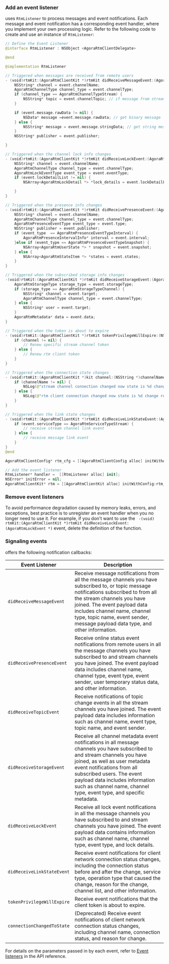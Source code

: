 <PlatformWrapper platform="ios, macos">

### Add an event listener

<Vg k="SIG"/> uses `RtmListener` to process messages and event notifications. Each message and event notification has a corresponding event handler, where you implement your own processing logic. Refer to the following code to create and use an instance of `RtmListener`:

```swift
// Define the Event Listener
@interface RtmListener : NSObject <AgoraRtmClientDelegate>

@end

@implementation RtmListener

// Triggered when messages are received from remote users
- (void)rtmKit:(AgoraRtmClientKit *)rtmKit didReceiveMessageEvent:(AgoraRtmMessageEvent *)event {
    NSString* channel = event.channelName;
    AgoraRtmChannelType channel_type = event.channelType;
    if (channel_type == AgoraRtmChannelTypeStream) {
        NSString* topic = event.channelTopic; // if message from stream channel, user can get topic name
    }

    if (event.message.rawData != nil) {
        NSData* message =event.message.rawData; // get binary message
    } else {
        NSString* message = event.message.stringData; // get string message
    }
    NSString* publisher = event.publisher;

}

// Triggered when the channel lock info changes
- (void)rtmKit:(AgoraRtmClientKit *)rtmKit didReceiveLockEvent:(AgoraRtmLockEvent *)event {
    NSString* channel = event.channelName;
    AgoraRtmChannelType channel_type = event.channelType;
    AgoraRtmLockEventType event_type = event.eventType;
    if (event.lockDetailList != nil) {
        NSArray<AgoraRtmLockDetail *> *lock_details = event.lockDetailList; //get detail lock info

    }
}

// Triggered when the presence info changes
- (void)rtmKit:(AgoraRtmClientKit *)rtmKit didReceivePresenceEvent:(AgoraRtmPresenceEvent *)event {
    NSString* channel = event.channelName;
    AgoraRtmChannelType channel_type = event.channelType;
    AgoraRtmPresenceEventType event_type = event.type;
    NSString* publisher = event.publisher;
    if (event_type  == AgoraRtmPresenceEventTypeInterval) {
        AgoraRtmPresenceIntervalInfo* interval = event.interval;
    }else if (event_type == AgoraRtmPresenceEventTypeSnapshot) {
        NSArray<AgoraRtmUserState *> * snapshot = event.snapshot;
    } else {
        NSArray<AgoraRtmStateItem *> *states = event.states;
    }
}

// Triggered when the subscribed storage info changes
-(void)rtmKit:(AgoraRtmClientKit *)rtmKit didReceiveStorageEvent:(AgoraRtmStorageEvent *)event {
    AgoraRtmStorageType storage_type = event.storageType;
    if (storage_type == AgoraRtmStorageTypeChannel) {
        NSString* channel = event.target;
        AgoraRtmChannelType channel_type = event.channelType;
    } else {
        NSString* user = event.target;
    }
    AgoraRtmMetadata* data = event.data;
}

// Triggered when the token is about to expire
- (void)rtmKit:(AgoraRtmClientKit *)rtmKit tokenPrivilegeWillExpire:(NSString *)channel {
    if (channel != nil) {
        // Renew specific stream channel token
    } else {
        // Renew rtm client token
    }
}

// Triggered when the connection state changes
- (void)rtmKit:(AgoraRtmClientKit *)kit channel:(NSString *)channelName connectionChangedToState:(AgoraRtmClientConnectionState)state reason:(AgoraRtmClientConnectionChangeReason)reason {
    if (channelName != nil) {
        NSLog(@"stream channel connection changed now state is %d change reason is %d",state, reason);
    } else {
        NSLog(@"rtm client connection changed now state is %d change reason is %d",state, reason);
    }
}

// Triggered when the link state changes
- (void)rtmKit:(AgoraRtmClientKit *)rtmKit didReceiveLinkStateEvent:(AgoraRtmLinkStateEvent *)event {
    if (event.serviceType == AgoraRtmServiceTypeStream) {
        // receive stream channel link event
    } else {
        // receive message link event
    }
}
@end

AgoraRtmClientConfig* rtm_cfg = [[AgoraRtmClientConfig alloc] initWithAppId:@"your_appid" userId:@"your_userid"];

// Add the event listener
RtmListener* handler =  [[RtmListener alloc] init];
NSError* initError = nil;
AgoraRtmClientKit* rtm = [[AgoraRtmClientKit alloc] initWithConfig:rtm_cfg delegate:handler error:&initError];
```

### Remove event listeners

To avoid performance degradation caused by memory leaks, errors, and exceptions, best practice is to unregister an event handler when you no longer need to use it. For example, if you don't want to use the ` -(void) rtmKit:(AgoraRtmClientKit *)rtmKit didReceiveLockEvent:(AgoraRtmLockEvent *)` event, delete the definition of the function.

### Signaling events

<Vg k="SIG" /> offers the following notification callbacks:


| Event Listener            | Description             |
|---------------------------|-------------------------|
| `didReceiveMessageEvent`          | Receive message notifications from all the message channels you have subscribed to, or topic message notifications subscribed to from all the stream channels you have joined. The event payload data includes channel name, channel type, topic name, event sender, message payload data type, and other information. |
| `didReceivePresenceEvent`         | Receive online status event notifications from remote users in all the message channels you have subscribed to and stream channels you have joined. The event payload data includes channel name, channel type, event type, event sender, user temporary status data, and other information.  |
| `didReceiveTopicEvent`            | Receive notifications of topic change events in all the stream channels you have joined. The event payload data includes information such as channel name, event type, topic name, and event sender. |
| `didReceiveStorageEvent`          | Receive all channel metadata event notifications in all message channels you have subscribed to and stream channels you have joined, as well as user metadata event notifications from all subscribed users. The event payload data includes information such as channel name, channel type, event type, and specific metadata. |
| `didReceiveLockEvent`             | Receive all lock event notifications in all the message channels you have subscribed to and stream channels you have joined. The event payload data contains information such as channel name, channel type, event type, and lock details. |
| `didReceiveLinkStateEvent`          | Receive event notifications for client network connection status changes, including the connection status before and after the change, service type, operation type that caused the change, reason for the change, channel list, and other information. |
| `tokenPrivilegeWillExpire`| Receive event notifications that the client token is about to expire.  |
| `connectionChangedToState` | (Deprecated) Receive event notifications of client network connection status changes, including channel name, connection status, and reason for change.              |

For details on the parameters passed in by each event, refer to [Event listeners](../reference/api?#event-listeners) in the API reference.

</PlatformWrapper>